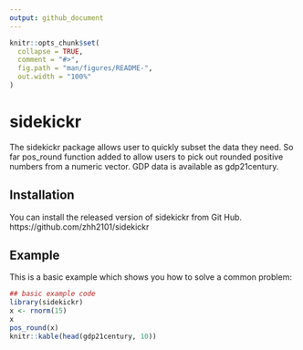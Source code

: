 ```yaml
---
output: github_document
---
```


<!-- README.md is generated from README.Rmd. Please edit that file -->

```r
knitr::opts_chunk$set(
  collapse = TRUE,
  comment = "#>",
  fig.path = "man/figures/README-",
  out.width = "100%"
)
```
# sidekickr

The sidekickr package allows user to quickly subset the data they need. So far pos_round function added to allow users to pick out rounded positive numbers from a numeric vector. GDP data is available as gdp21century. 

## Installation

You can install the released version of sidekickr from Git Hub. https://github.com/zhh2101/sidekickr

## Example

This is a basic example which shows you how to solve a common problem:

```r
## basic example code
library(sidekickr)
x <- rnorm(15)
x
pos_round(x)
knitr::kable(head(gdp21century, 10))
```

